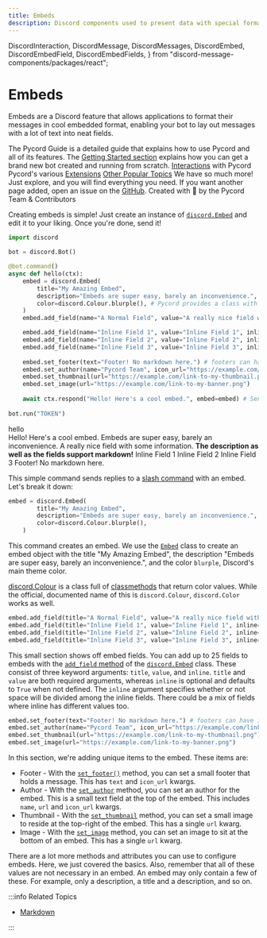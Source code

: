```yaml
---
title: Embeds
description: Discord components used to present data with special formatting and structure.
---
```


  DiscordInteraction,
  DiscordMessage,
  DiscordMessages,
  DiscordEmbed,
  DiscordEmbedField,
  DiscordEmbedFields,
} from "discord-message-components/packages/react";


# Embeds

Embeds are a Discord feature that allows applications to format their messages in cool embedded format,
enabling your bot to lay out messages with a lot of text into neat fields.
 
<DiscordComponent>
    <DiscordMessage author="Guide Bot" avatar="red" bot>
        <DiscordEmbed
        embedTitle="Pycord Guide"
        url="https://guide.pycord.dev"
        authorIcon="/img/logo.png"
        authorName="Pycord Team"
        authorUrl="https://github.com/Pycord-Development/guide"
        thumbnail="/img/logo.png"
        borderColor="#5865F2"
        timestamp="01/09/2021"
        footerIcon="/img/logo.png"
        image="/img/banner-v3.png"
        >
            The Pycord Guide is a detailed guide that explains how to use Pycord and all of its features.
            <DiscordEmbedFields slot="fields">
                <DiscordEmbedField fieldTitle="Getting Started">
                    The <a href="/category/getting-started">Getting Started section</a> explains how you can get a brand new bot created and running from scratch.
                </DiscordEmbedField>
                <DiscordEmbedField fieldTitle="Interactions" inline="true">
                    <a href="/interactions">Interactions</a> with Pycord
                </DiscordEmbedField>
                <DiscordEmbedField fieldTitle="Extensions" inline="true">
                    Pycord's various <a href="/category/extensions">Extensions</a>
                </DiscordEmbedField>
                <DiscordEmbedField fieldTitle="Popular Topics" inline="true">
                    <a href="/category/popular-topics">Other Popular Topics</a>
                </DiscordEmbedField>
                <DiscordEmbedField fieldTitle="And More!">
                    We have so much more! Just explore, and you will find everything you need. If you want another page added, open an issue on the <a href="https://github.com/Pycord-Development/guide">GitHub</a>.
                </DiscordEmbedField>
            </DiscordEmbedFields>
            <span slot="footer">Created with 💖 by the Pycord Team & Contributors</span>
        </DiscordEmbed>
    </DiscordMessage>
</DiscordComponent>

<br/>

Creating embeds is simple! Just create an instance of [`discord.Embed`](https://docs.pycord.dev/en/master/api.html#discord.Embed) and edit it to your liking. Once you're done, send it!

```python
import discord

bot = discord.Bot()

@bot.command()
async def hello(ctx):
    embed = discord.Embed(
        title="My Amazing Embed",
        description="Embeds are super easy, barely an inconvenience.",
        color=discord.Colour.blurple(), # Pycord provides a class with default colors you can choose from
    )
    embed.add_field(name="A Normal Field", value="A really nice field with some information. **The description as well as the fields support markdown!**")

    embed.add_field(name="Inline Field 1", value="Inline Field 1", inline=True)
    embed.add_field(name="Inline Field 2", value="Inline Field 2", inline=True)
    embed.add_field(name="Inline Field 3", value="Inline Field 3", inline=True)
 
    embed.set_footer(text="Footer! No markdown here.") # footers can have icons too
    embed.set_author(name="Pycord Team", icon_url="https://example.com/link-to-my-image.png")
    embed.set_thumbnail(url="https://example.com/link-to-my-thumbnail.png")
    embed.set_image(url="https://example.com/link-to-my-banner.png")
 
    await ctx.respond("Hello! Here's a cool embed.", embed=embed) # Send the embed with some text
 
bot.run("TOKEN")
```

<DiscordComponent>
    <DiscordMessage author="Guide Bot" avatar="red" bot>
        <div slot="interactions">
            <DiscordInteraction author="Guide Man" avatar="green" command>hello</DiscordInteraction>
        </div>
        Hello! Here's a cool embed.
        <DiscordEmbed
        embedTitle="My Amazing Embed"
        authorIcon="/img/logo.png"
        authorName="Pycord Team"
        authorUrl="https://github.com/Pycord-Development/guide"
        thumbnail="/img/logo.png"
        borderColor="#5865F2"
        footerIcon="/img/logo.png"
        image="/img/banner-v3.png"
        >
            Embeds are super easy, barely an inconvenience.
            <DiscordEmbedFields slot="fields">
                <DiscordEmbedField fieldTitle="A Normal Field">
                    A really nice field with some information. <strong>The description as well as the fields support markdown!</strong>
                </DiscordEmbedField>
                <DiscordEmbedField fieldTitle="Inline Field 1" inline="true">Inline Field 1</DiscordEmbedField>
                <DiscordEmbedField fieldTitle="Inline Field 2" inline="true">Inline Field 2</DiscordEmbedField>
                <DiscordEmbedField fieldTitle="Inline Field 3" inline="true">Inline Field 3</DiscordEmbedField>
            </DiscordEmbedFields>
            <span slot="footer">Footer! No markdown here.</span>
        </DiscordEmbed>
    </DiscordMessage>
</DiscordComponent>

<br/>

This simple command sends replies to a [slash command](../../interactions/application-commands/slash-commands) with an embed.
Let's break it down:
 
```py
embed = discord.Embed(
        title="My Amazing Embed",
        description="Embeds are super easy, barely an inconvenience.",
        color=discord.Colour.blurple(),
    )
```
 
This command creates an embed. We use the [`Embed`](https://docs.pycord.dev/en/master/api.html#discord.Embed)
class to create an embed object with the title "My Amazing Embed", the description "Embeds are super easy, barely an inconvenience.", and the color `blurple`, Discord's main theme color.
 
[discord.Colour](https://docs.pycord.dev/en/master/api.html#colour) is a class full of [classmethods](https://docs.python.org/3/library/functions.html#classmethod)
that return color values. While the official, documented name of this is `discord.Colour`, `discord.Color`
works as well. 
 
```py
embed.add_field(title="A Normal Field", value="A really nice field with some information. **The description as well as the fields support markdown!**")
embed.add_field(title="Inline Field 1", value="Inline Field 1", inline=True)
embed.add_field(title="Inline Field 2", value="Inline Field 2", inline=True)
embed.add_field(title="Inline Field 3", value="Inline Field 3", inline=True)
```
 
This small section shows off embed fields. You can add up to 25 fields to embeds with the [`add_field` method](https://docs.pycord.dev/en/master/api.html#discord.Embed.add_field)
of the [`discord.Embed`](https://docs.pycord.dev/en/master/api.html#embed) class. These consist of three 
keyword arguments: `title`, `value`, and `inline`. `title` and `value` are both required arguments, whereas `inline` is optional and defaults to `True` when not defined. The `inline` argument specifies whether or not space will be divided among the inline fields. There could be a mix of fields where inline has different values too.
 
```py
embed.set_footer(text="Footer! No markdown here.") # footers can have icons too
embed.set_author(name="Pycord Team", icon_url="https://example.com/link-to-my-image.png")
embed.set_thumbnail(url="https://example.com/link-to-my-thumbnail.png")
embed.set_image(url="https://example.com/link-to-my-banner.png")
```
 
In this section, we're adding unique items to the embed. These items are:
-   Footer - With the [`set_footer()`](https://docs.pycord.dev/en/master/api.html#discord.Embed.set_footer)
method, you can set a small footer that holds a message. This has `text` and `icon_url` kwargs.
-   Author - With the [`set_author`](https://docs.pycord.dev/en/master/api.html#discord.Embed.set_author)
method, you can set an author for the embed. This is a small text field at the top of the embed. This
includes `name`, `url` and `icon_url` kwargs.
-   Thumbnail - With the [`set_thumbnail`](https://docs.pycord.dev/en/master/api.html#discord.Embed.set_thumbnail)
method, you can set a small image to reside at the top-right of the embed. This has a single `url` kwarg.
-   Image - With the [`set_image`](https://docs.pycord.dev/en/master/api.html#discord.Embed.set_image)
method, you can set an image to sit at the bottom of an embed. This has a single `url` kwarg.
 
There are a lot more methods and attributes you can use to configure embeds. Here, we just covered the basics. Also, remember that all of these values are not necessary in an embed. An embed may only contain a few of these. For example, only a description, a title and a description, and so on.

:::info Related Topics

-   [Markdown](markdown)

:::
